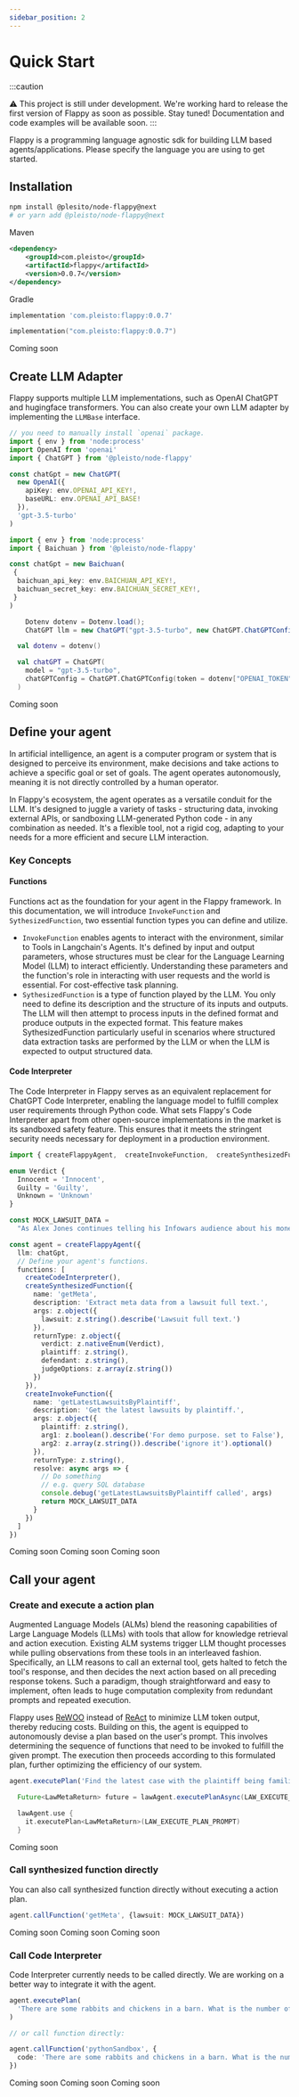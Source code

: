 ```yaml
---
sidebar_position: 2
---
```



# Quick Start

:::caution

⚠️ This project is still under development. We're working hard to release the first version of Flappy as soon as possible. Stay tuned! Documentation and code examples will be available soon.
:::


Flappy is a programming language agnostic sdk for building LLM based agents/applications. Please specify the language you are using to get started.

## Installation

<Tabs>
  <TabItem value="nodejs" label="NodeJS (TypeScript)" default>

```bash
npm install @plesito/node-flappy@next
# or yarn add @pleisto/node-flappy@next
```

  </TabItem>
  <TabItem value="java" label="Java" default>

Maven

```xml
<dependency>
    <groupId>com.pleisto</groupId>
    <artifactId>flappy</artifactId>
    <version>0.0.7</version>
</dependency>
```

Gradle

```sh
implementation 'com.pleisto:flappy:0.0.7'
```

  </TabItem>
  <TabItem value="kotlin" label="Kotlin" default>

```kotlin
implementation("com.pleisto:flappy:0.0.7")
```

  </TabItem>
  <TabItem value="csharp" label="C#" default>
    Coming soon
  </TabItem>
</Tabs>

## Create LLM Adapter

Flappy supports multiple LLM implementations, such as OpenAI ChatGPT and hugingface transformers. You can also create your own LLM adapter by implementing the `LLMBase` interface.


<Tabs>
  <TabItem value="nodejs-chatgpt" label="NodeJS (TypeScript) with ChatGPT" default>

```ts
// you need to manually install `openai` package.
import { env } from 'node:process'
import OpenAI from 'openai'
import { ChatGPT } from '@pleisto/node-flappy'

const chatGpt = new ChatGPT(
  new OpenAI({
    apiKey: env.OPENAI_API_KEY!,
    baseURL: env.OPENAI_API_BASE!
  }),
  'gpt-3.5-turbo'
)
```

  </TabItem>
  <TabItem value="nodejs-baichuan" label="NodeJS (TypeScript) with Baichuan-53B API" default>

```ts
import { env } from 'node:process'
import { Baichuan } from '@pleisto/node-flappy'

const chatGpt = new Baichuan(
 {
  baichuan_api_key: env.BAICHUAN_API_KEY!,
  baichuan_secret_key: env.BAICHUAN_SECRET_KEY!,
 }
)
```

  </TabItem>
  <TabItem value="java" label="Java" default>

```java
    Dotenv dotenv = Dotenv.load();
    ChatGPT llm = new ChatGPT("gpt-3.5-turbo", new ChatGPT.ChatGPTConfig(dotenv.get("OPENAI_TOKEN"), dotenv.get("OPENAI_API_BASE")));
```

  </TabItem>
  <TabItem value="kotlin" label="Kotlin" default>


```kotlin
  val dotenv = dotenv()

  val chatGPT = ChatGPT(
    model = "gpt-3.5-turbo",
    chatGPTConfig = ChatGPT.ChatGPTConfig(token = dotenv["OPENAI_TOKEN"], host = dotenv["OPENAI_API_BASE"])
  )
```

  </TabItem>
  <TabItem value="csharp" label="C#" default>
    Coming soon
  </TabItem>
</Tabs>

## Define your agent

In artificial intelligence, an agent is a computer program or system that is designed to perceive its environment, make decisions and take actions to achieve a specific goal or set of goals. The agent operates autonomously, meaning it is not directly controlled by a human operator.

In Flappy's ecosystem, the agent operates as a versatile conduit for the LLM. It's designed to juggle a variety of tasks - structuring data, invoking external APIs, or sandboxing LLM-generated Python code - in any combination as needed. It's a flexible tool, not a rigid cog, adapting to your needs for a more efficient and secure LLM interaction.

### Key Concepts

#### Functions

Functions act as the foundation for your agent in the Flappy framework. In this documentation, we will introduce `InvokeFunction` and `SythesizedFunction`, two essential function types you can define and utilize.


- `InvokeFunction` enables agents to interact with the environment, similar to Tools in Langchain's Agents. It's defined by input and output parameters, whose structures must be clear for the Language Learning Model (LLM) to interact efficiently. Understanding these parameters and the function's role in interacting with user requests and the world is essential. For cost-effective task planning.
- `SythesizedFunction` is a type of function played by the LLM. You only need to define its description and the structure of its inputs and outputs. The LLM will then attempt to process inputs in the defined format and produce outputs in the expected format. This feature makes SythesizedFunction particularly useful in scenarios where structured data extraction tasks are performed by the LLM or when the LLM is expected to output structured data.

#### Code Interpreter

The Code Interpreter in Flappy serves as an equivalent replacement for ChatGPT Code Interpreter, enabling the language model to fulfill complex user requirements through Python code. What sets Flappy's Code Interpreter apart from other open-source implementations in the market is its sandboxed safety feature. This ensures that it meets the stringent security needs necessary for deployment in a production environment.



<Tabs>
  <TabItem value="nodejs" label="NodeJS (TypeScript) with ChatGPT" default>

```ts
import { createFlappyAgent,  createInvokeFunction,  createSynthesizedFunction, createCodeInterpreter,  z } from '@pleisto/node-flappy'

enum Verdict {
  Innocent = 'Innocent',
  Guilty = 'Guilty',
  Unknown = 'Unknown'
}

const MOCK_LAWSUIT_DATA =
  "As Alex Jones continues telling his Infowars audience about his money problems and pleads for them to buy his products, his own documents show life is not all that bad — his net worth is around $14 million and his personal spending topped $93,000 in July alone, including thousands of dollars on meals and entertainment. The conspiracy theorist and his lawyers file monthly financial reports in his personal bankruptcy case, and the latest one has struck a nerve with the families of victims of Sandy Hook Elementary School shooting. They're still seeking the $1.5 billion they won last year in lawsuits against Jones and his media company for repeatedly calling the 2012 massacre a hoax on his shows. “It is disturbing that Alex Jones continues to spend money on excessive household expenditures and his extravagant lifestyle when that money rightfully belongs to the families he spent years tormenting,” said Christopher Mattei, a Connecticut lawyer for the families. “The families are increasingly concerned and will continue to contest these matters in court.” In an Aug. 29 court filing, lawyers for the families said that if Jones doesn’t reduce his personal expenses to a “reasonable” level, they will ask the bankruptcy judge to bar him from “further waste of estate assets,” appoint a trustee to oversee his spending, or dismiss the bankruptcy case. On his Infowars show Tuesday, Jones said he’s not doing anything wrong."

const agent = createFlappyAgent({
  llm: chatGpt,
  // Define your agent's functions.
  functions: [
    createCodeInterpreter(),
    createSynthesizedFunction({
      name: 'getMeta',
      description: 'Extract meta data from a lawsuit full text.',
      args: z.object({
        lawsuit: z.string().describe('Lawsuit full text.')
      }),
      returnType: z.object({
        verdict: z.nativeEnum(Verdict),
        plaintiff: z.string(),
        defendant: z.string(),
        judgeOptions: z.array(z.string())
      })
    }),
    createInvokeFunction({
      name: 'getLatestLawsuitsByPlaintiff',
      description: 'Get the latest lawsuits by plaintiff.',
      args: z.object({
        plaintiff: z.string(),
        arg1: z.boolean().describe('For demo purpose. set to False'),
        arg2: z.array(z.string()).describe('ignore it').optional()
      }),
      returnType: z.string(),
      resolve: async args => {
        // Do something
        // e.g. query SQL database
        console.debug('getLatestLawsuitsByPlaintiff called', args)
        return MOCK_LAWSUIT_DATA
      }
    })
  ]
})
```

  </TabItem>
  <TabItem value="java" label="Java" default>
    Coming soon
  </TabItem>
  <TabItem value="kotlin" label="Kotlin" default>
    Coming soon
  </TabItem>
  <TabItem value="csharp" label="C#" default>
    Coming soon
  </TabItem>
</Tabs>

## Call your agent

### Create and execute a action plan

Augmented Language Models (ALMs) blend the reasoning capabilities of Large Language Models (LLMs) with tools that allow for knowledge retrieval and action execution. Existing ALM systems trigger LLM thought processes while pulling observations from these tools in an interleaved fashion. Specifically, an LLM reasons to call an external tool, gets halted to fetch the tool's response, and then decides the next action based on all preceding response tokens. Such a paradigm, though straightforward and easy to implement, often leads to huge computation complexity from redundant prompts and repeated execution.

Flappy uses [ReWOO](https://arxiv.org/abs/2305.18323) instead of [ReAct](https://arxiv.org/abs/2210.03629) to minimize LLM token output, thereby reducing costs. Building on this, the agent is equipped to autonomously devise a plan based on the user's prompt. This involves determining the sequence of functions that need to be invoked to fulfill the given prompt. The execution then proceeds according to this formulated plan, further optimizing the efficiency of our system.

<Tabs>
  <TabItem value="nodejs" label="NodeJS (TypeScript) with ChatGPT" default>

```ts
agent.executePlan('Find the latest case with the plaintiff being families of victims and return its metadata.')
```

  </TabItem>
  <TabItem value="java" label="Java" default>

```java
  Future<LawMetaReturn> future = lawAgent.executePlanAsync(LAW_EXECUTE_PLAN_PROMPT);
```

  </TabItem>
  <TabItem value="kotlin" label="Kotlin" default>

```kotlin
  lawAgent.use {
    it.executePlan<LawMetaReturn>(LAW_EXECUTE_PLAN_PROMPT)
  }
```

  </TabItem>
  <TabItem value="csharp" label="C#" default>
    Coming soon
  </TabItem>
</Tabs>


### Call synthesized function directly

You can also call synthesized function directly without executing a action plan.


<Tabs>
  <TabItem value="nodejs" label="NodeJS (TypeScript) with ChatGPT" default>

```ts
agent.callFunction('getMeta', {lawsuit: MOCK_LAWSUIT_DATA})
```

  </TabItem>
  <TabItem value="java" label="Java" default>
    Coming soon
  </TabItem>
  <TabItem value="kotlin" label="Kotlin" default>
    Coming soon
  </TabItem>
  <TabItem value="csharp" label="C#" default>
    Coming soon
  </TabItem>
</Tabs>



### Call Code Interpreter

Code Interpreter currently needs to be called directly. We are working on a better way to integrate it with the agent.

<Tabs>
  <TabItem value="nodejs" label="NodeJS (TypeScript) with ChatGPT" default>

```ts
agent.executePlan(
  'There are some rabbits and chickens in a barn. What is the number of chickens if there are 396 legs  and 150 heads in the barn?'
)

// or call function directly:

agent.callFunction('pythonSandbox', {
  code: 'There are some rabbits and chickens in a barn. What is the number of chickens if there are 396 legs and 150 heads in the barn?'
})
```


  </TabItem>
  <TabItem value="java" label="Java" default>
    Coming soon
  </TabItem>
  <TabItem value="kotlin" label="Kotlin" default>
    Coming soon
  </TabItem>
  <TabItem value="csharp" label="C#" default>
    Coming soon
  </TabItem>
</Tabs>
